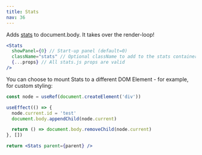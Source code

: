 ```yaml
---
title: Stats
nav: 36
---
```


Adds [stats](https://github.com/mrdoob/stats.js/) to document.body. It takes over the render-loop!

```jsx
<Stats
  showPanel={0} // Start-up panel (default=0)
  className="stats" // Optional className to add to the stats container dom element
  {...props} // All stats.js props are valid
/>
```

You can choose to mount Stats to a different DOM Element - for example, for custom styling:

```jsx
const node = useRef(document.createElement('div'))

useEffect(() => {
  node.current.id = 'test'
  document.body.appendChild(node.current)

  return () => document.body.removeChild(node.current)
}, [])

return <Stats parent={parent} />
```

<StoryBook lib="drei" id="misc-stats--default-story" />

